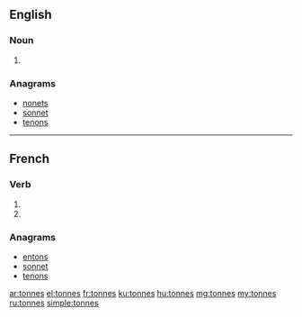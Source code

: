{{also|tonnés}}
==English==

===Noun===
{{head|en|plural}}

# {{plural of|tonne|lang=en}}

===Anagrams===
* [[nonets#English|nonets]]
* [[sonnet#English|sonnet]]
* [[tenons#English|tenons]]

----

==French==

===Verb===
{{fr-verb-form}}

# {{inflection of|tonner||2|s|pres|indc|lang=fr}}
# {{inflection of|tonner||2|s|pres|subj|lang=fr}}

===Anagrams===
* [[entons#French|entons]]
* [[sonnet#French|sonnet]]
* [[tenons#French|tenons]]

[[ar:tonnes]]
[[el:tonnes]]
[[fr:tonnes]]
[[ku:tonnes]]
[[hu:tonnes]]
[[mg:tonnes]]
[[my:tonnes]]
[[ru:tonnes]]
[[simple:tonnes]]